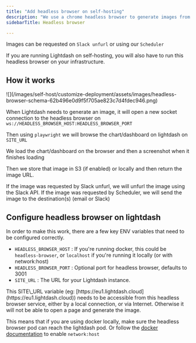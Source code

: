 ```yaml
---
title: "Add headless browser on self-hosting"
description: "We use a chrome headless browser to generate images from your charts and dashboards so we can send them via email or Slack."
sidebarTitle: Headless browser

---
```


Images can be requested on `Slack unfurl` or using our `Scheduler`

If you are running Lightdash on self-hosting, you will also have to run this headless browser on your infrastructure.

## How it works

<Frame>
  ![](/images/self-host/customize-deployment/assets/images/headless-browser-schema-62b496e0d9f5f705ae823c7d4fdec946.png)
</Frame>

When Lightdash needs to generate an image, it will open a new socket connection to the headless browser on `ws://HEADLESS_BROWSER_HOST:HEADLESS_BROWSER_PORT`

Then using `playwright` we will browse the chart/dashboard on lightdash on `SITE_URL`

We load the chart/dashboard on the browser and then a screenshot when it finishes loading

Then we store that image in S3 (if enabled) or locally and then return the image URL.

If the image was requested by Slack unfurl, we will unfurl the image using the Slack API. If the image was requested by Scheduler, we will send the image to the destination(s) (email or Slack)

## Configure headless browser on lightdash

In order to make this work, there are a few key ENV variables that need to be configured correctly.

* `HEADLESS_BROWSER_HOST` : If you're running docker, this could be `headless-browser`, or `localhost` if you're running it locally (or with network:host)
* `HEADLESS_BROWSER_PORT` : Optional port for headless browser, defaults to 3001
* `SITE_URL` : The URL for your Lightdash instance.

<Info>
  This SITE\_URL variable (eg: [https://eu1.lightdash.cloud](https://eu1.lightdash.cloud)) needs to be accessible from this headless browser service, either by a local connection, or via Internet. Otherwise it will not be able to open a page and generate the image.

  This means that if you are using docker locally, make sure the headless browser pod can reach the lightdash pod. Or follow the [docker documentation](https://docs.docker.com/compose/compose-file/compose-file-v3/#network_mode) to enable `network:host`
</Info>
